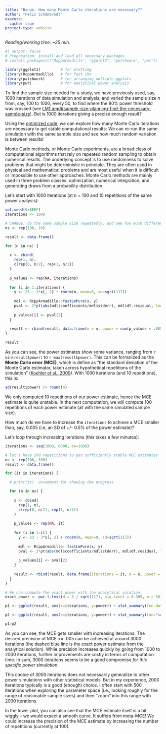 ---
title: "Bonus: How many Monte Carlo iterations are necessary?"
author: "Felix Schönbrodt"
execute:
  cache: true
project-type: website
---

*Reading/working time: ~25 min.*

```{r setup}
#| output: false
# Preparation: Install and load all necessary packages
# install.packages(c("RcppArmadillo", "ggplot2", "patchwork", "pwr"))

library(ggplot2)         # for plotting
library(RcppArmadillo)   # for fast LMs
library(patchwork)       # for arranging multiple ggplots
library(pwr)             # for analytical power analysis
```


To find the sample size needed for a study, we have previously used, say, 1000 iterations of data simulation and analysis, and varied the sample size *n* from, say, 100 to 1000, every 50, to find where the 80% power threshold was crossed (see  [LM1.qmd#sample-size-planning-find-the-necessary-sample-size](Chapter 1)). But is 1000 iterations giving a precise enough result?

Using the [optimized code](optimizing_code.qmd), we can explore how many Monte Carlo iterations are necessary to get stable computational results: We can re-run the same simulation with the same sample size and see how much random variation is between results!

::: {.callout-note}
Monte Carlo methods, or Monte Carlo experiments, are a broad class of computational algorithms that rely on repeated random sampling to obtain numerical results. The underlying concept is to use randomness to solve problems that might be deterministic in principle. They are often used in physical and mathematical problems and are most useful when it is difficult or impossible to use other approaches. Monte Carlo methods are mainly used in three problem classes: optimization, numerical integration, and generating draws from a probability distribution.
:::

Let's start with 1000 iterations (at n = 100 and 10 repetitions of the same power analysis):
```{r}
set.seed(0xBEEF)
iterations <- 1000

# CHANGE: do the same sample size repeatedly, and see how much different runs deviate.
ns <- rep(100, 10)

result <- data.frame()

for (n in ns) {
  
  x <- cbind(
    rep(1, n),
    c(rep(0, n/2), rep(1, n/2))
  )
  
  p_values <- rep(NA, iterations)
  
  for (i in 1:iterations) {
    y <- 23 - 3*x[, 2] + rnorm(n, mean=0, sd=sqrt(117))
    
    mdl <- RcppArmadillo::fastLmPure(x, y)
    pval <- 2*pt(abs(mdl$coefficients/mdl$stderr), mdl$df.residual, lower.tail=FALSE)
    
    p_values[i] <- pval[2]
  }
  
  result <- rbind(result, data.frame(n = n, power = sum(p_values < .005)/iterations))
}

result
```
As you can see, the power estimates show some variance, ranging from `r min(result$power)` to `r max(result$power)`. This can be formalized as the **Monte Carlo error (MCE)**, which is define as "the standard deviation of the Monte Carlo estimator, taken across hypothetical repetitions of the simulation" ([Koehler et al., 2009](https://www.ncbi.nlm.nih.gov/pmc/articles/PMC3337209/)). With 1000 iterations (and 10 repetitions), this is:

```{r}
sd(result$power) |> round(4)
```

We only computed 10 repetitions of our power estimate, hence the MCE estimate is quite unstable. In the next computation, we will compute 100 repetitions of each power estimate (all with the same simulated sample size).

How much do we have to increase the `iterations` to achieve a MCE smaller than, say, 0.005 (i.e, an SD of +/- 0.5% of the power estimate)?

Let's loop through increasing iterations (this takes a few minutes):

```{r}
iterations <- seq(1000, 6000, by=1000)

# let's have 100 repetitions to get sufficiently stable MCE estimates
ns <- rep(100, 100)
result <- data.frame()

for (it in iterations) {

  # print(it)  uncomment for showing the progress

  for (n in ns) {
    
    x <- cbind(
      rep(1, n),
      c(rep(0, n/2), rep(1, n/2))
    )
    
    p_values <- rep(NA, it)
    
    for (i in 1:it) {
      y <- 23 - 3*x[, 2] + rnorm(n, mean=0, sd=sqrt(117))
      
      mdl <- RcppArmadillo::fastLmPure(x, y)
      pval <- 2*pt(abs(mdl$coefficients/mdl$stderr), mdl$df.residual, lower.tail=FALSE)
      
      p_values[i] <- pval[2]
    }
    
    result <- rbind(result, data.frame(iterations = it, n = n, power = sum(p_values < .005)/it))
  }
}

# We can compute the exact power with the analytical solution:
exact_power <- pwr.t.test(d = 3 / sqrt(117), sig.level = 0.005, n = 50)

p1 <- ggplot(result, aes(x=iterations, y=power)) + stat_summary(fun.data=mean_cl_normal) + ggtitle("Power estimate (error bars = SD)") + geom_hline(yintercept = exact_power$power, colour = "blue", linetype = "dashed")

p2 <- ggplot(result, aes(x=iterations, y=power)) + stat_summary(fun="sd", geom="point") + ylab("MCE") + ggtitle("Monte Carlo Error")

p1/p2

```

As you can see, the MCE gets smaller with increasing iterations. The desired precision of MCE <= .005 can be achieved at around 3000 iterations (the dashed blue line is the exact power estimate from the analytical solution). While precision increases quickly by going from 1000 to 2000 iterations, further improvements are costly in terms of computation time. In sum, 3000 iterations seems to be a good compromise *for this specific power simulation*.

::: {.callout-note}
This choice of 3000 iterations does not necessarily generalize to other power simulations with other statistical models. But in my experience, 2000 iterations typically is a good (enough) choice. I often start with 500 iterations when exploring the parameter space (i.e., looking roughly for the range of reasonable sample sizes) and then "zoom" into this range with 2000 iterations.
:::

In the lower plot, you can also see that the MCE estimate itself is a bit wiggly -- we would expect a smooth curve. It suffers from meta-MCE! We could increase the precision of the MCE estimate by increasing the number of repetitions (currently at 100).
